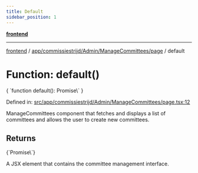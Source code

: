 ```yaml
---
title: Default
sidebar_position: 1
---
```



[**frontend**](../../../../../..)

***

[frontend](../../../../../..) / [app/commissiestrijd/Admin/ManageCommittees/page](..) / default

# Function: default()

<CodeBlock language="ts">
{ `function default(): Promise\<Element\>` }
</CodeBlock>

Defined in: [src/app/commissiestrijd/Admin/ManageCommittees/page.tsx:12](https://github.com/svsticky/CommitteeClash/blob/e5fd1c9fb89fe447a4c38e43ebba51eb1e51230c/frontend/src/app/commissiestrijd/Admin/ManageCommittees/page.tsx#L12)

ManageCommittees component that fetches and displays a list of committees
and allows the user to create new committees.

## Returns
<CodeBlock language="ts">
{`Promise\<Element\>`}
</CodeBlock>

A JSX element that contains the committee management interface.
